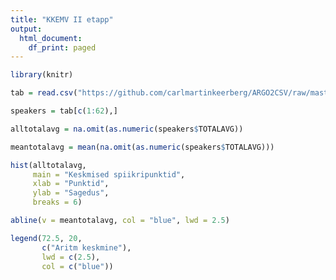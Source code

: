 ```yaml
---
title: "KKEMV II etapp"
output:
  html_document:
    df_print: paged
---
```


```r
library(knitr)

tab = read.csv("https://github.com/carlmartinkeerberg/ARGO2CSV/raw/master/IIetapp.csv", header = T, sep = ";", encoding = "UTF-8", dec = ".", stringsAsFactors = F)

speakers = tab[c(1:62),]

alltotalavg = na.omit(as.numeric(speakers$TOTALAVG))

meantotalavg = mean(na.omit(as.numeric(speakers$TOTALAVG)))

hist(alltotalavg,
     main = "Keskmised spiikripunktid",
     xlab = "Punktid",
     ylab = "Sagedus",
     breaks = 6)

abline(v = meantotalavg, col = "blue", lwd = 2.5)

legend(72.5, 20,
       c("Aritm keskmine"),
       lwd = c(2.5),
       col = c("blue"))
```